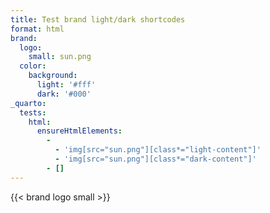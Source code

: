```yaml
---
title: Test brand light/dark shortcodes
format: html
brand:
  logo:
    small: sun.png
  color:
    background:
      light: '#fff'
      dark: '#000'
_quarto:
  tests:
    html:
      ensureHtmlElements:
        -
          - 'img[src="sun.png"][class*="light-content"]'
          - 'img[src="sun.png"][class*="dark-content"]'
        - []
---
```



{{< brand logo small >}}

